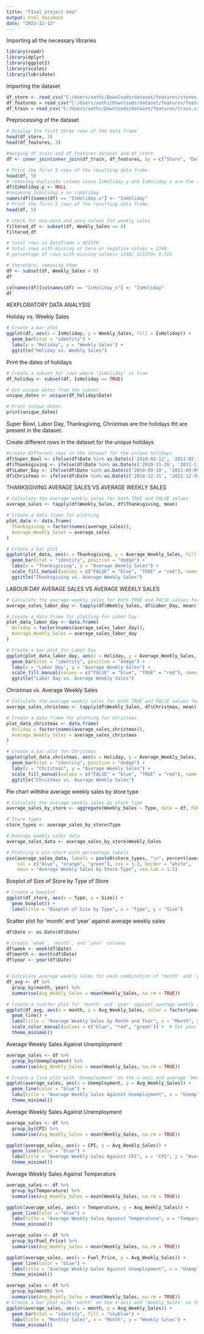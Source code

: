---
title: "FInal project eda"
output: html_document
date: "2023-12-12"
---

Importing all the necessary libraries
```{r}
library(readr)
library(dplyr)
library(ggplot2)
library(scales)
library(lubridate)

```

Importing the dataset
```{r}
df_store <- read_csv("C:/Users/aathi/Downloads/dataset/features/stores.csv")
df_features = read_csv("C:/Users/aathi/Downloads/dataset/features/features.csv") 
df_train = read_csv("C:/Users/aathi/Downloads/dataset/features/train.csv")

```

Preprocessing of the dataset
```{r}
# Display the first three rows of the data frame 
head(df_store, 3)
head(df_features, 3)

#merging df_train and df_features dataset and df_store
df <- inner_join(inner_join(df_train, df_features, by = c("Store", "Date")), df_store, by = "Store")

# Print the first 5 rows of the resulting data frame
head(df, 5)
# removing duplicate column since IsHoliday_y and IsHoliday_x are the same
df$IsHoliday.y <- NULL
#renaming Isholiday.x as isHoliday
names(df)[names(df) == "IsHoliday.x"] <- "IsHoliday"
# Print the first 5 rows of the resulting data frame
head(df, 5)

# check for non-zero and zero values for weekly sales
filtered_df <- subset(df, Weekly_Sales <= 0)
filtered_df

# total rows in dataframe = 421570
# total rows with missing or zero or negative values = 1348
# perventage of rows with missing values= 1348/ 421570= 0.31%

# therefore, removing them 
df <- subset(df, Weekly_Sales > 0)
df

colnames(df)[colnames(df) == "IsHoliday_x"] <- "IsHoliday"
df
```


#EXPLORATORY DATA ANALYSIS

Holiday vs. Weekly Sales
```{r}

# Create a bar plot
ggplot(df, aes(x = IsHoliday, y = Weekly_Sales, fill = IsHoliday)) +
  geom_bar(stat = "identity") +
  labs(x = "Holiday", y = "Weekly Sales") +
  ggtitle("Holiday vs. Weekly Sales")
```

Print the dates of holidays
```{r}

# Create a subset for rows where 'IsHoliday' is true
df_holiday <- subset(df, IsHoliday == TRUE)

# Get unique dates from the subset
unique_dates <- unique(df_holiday$Date)

# Print unique dates
print(unique_dates)
```
Super Bowl, Labor Day, Thanksgiving, Christmas are the holidays tht are 
present in the dataset.

Create different rows in the dataset for the unique holidays
```{r}

#create different rows in the dataset for the unique holidays
df$Super_Bowl <- ifelse(df$Date %in% as.Date(c('2010-02-12', '2011-02-11', '2012-02-10')), TRUE, FALSE)
df$Thanksgiving <- ifelse(df$Date %in% as.Date(c('2010-11-26', '2011-11-25')), TRUE, FALSE)
df$Labor_Day <- ifelse(df$Date %in% as.Date(c('2010-09-10', '2011-09-09', '2012-09-07')), TRUE, FALSE)
df$Christmas <- ifelse(df$Date %in% as.Date(c('2010-12-31', '2011-12-30')), TRUE, FALSE)

```

THANKSGIVING AVERAGE SALES VS AVERAGE WEEKLY SALES
```{r}

# Calculate the average weekly sales for both TRUE and FALSE values
average_sales <- tapply(df$Weekly_Sales, df$Thanksgiving, mean)

# Create a data frame for plotting
plot_data <- data.frame(
  Thanksgiving = factor(names(average_sales)),
  Average_Weekly_Sales = average_sales
)

# Create a bar plot
ggplot(plot_data, aes(x = Thanksgiving, y = Average_Weekly_Sales, fill = Thanksgiving)) +
  geom_bar(stat = "identity", position = "dodge") +
  labs(x = "Thanksgiving", y = "Average Weekly Sales") +
  scale_fill_manual(values = c("FALSE" = "blue", "TRUE" = "red"), name = "Thanksgiving") +
  ggtitle("Thanksgiving vs. Average Weekly Sales")
```


LABOUR DAY AVERAGE SALES VS AVERAGE WEEKLY SALES
```{r}

# Calculate the average weekly sales for both TRUE and FALSE values for Labor Day
average_sales_labor_day <- tapply(df$Weekly_Sales, df$Labor_Day, mean)

# Create a data frame for plotting for Labor Day
plot_data_labor_day <- data.frame(
  Holiday = factor(names(average_sales_labor_day)),
  Average_Weekly_Sales = average_sales_labor_day
)

# Create a bar plot for Labor Day
ggplot(plot_data_labor_day, aes(x = Holiday, y = Average_Weekly_Sales, fill = Holiday)) +
  geom_bar(stat = "identity", position = "dodge") +
  labs(x = "Labor Day", y = "Average Weekly Sales") +
  scale_fill_manual(values = c("FALSE" = "blue", "TRUE" = "red"), name = "Labor Day") +
  ggtitle("Labor Day vs. Average Weekly Sales")

```

Christmas vs. Average Weekly Sales
```{r}

# Calculate the average weekly sales for both TRUE and FALSE values for Christmas
average_sales_christmas <- tapply(df$Weekly_Sales, df$Christmas, mean)

# Create a data frame for plotting for Christmas
plot_data_christmas <- data.frame(
  Holiday = factor(names(average_sales_christmas)),
  Average_Weekly_Sales = average_sales_christmas
)

# Create a bar plot for Christmas
ggplot(plot_data_christmas, aes(x = Holiday, y = Average_Weekly_Sales, fill = Holiday)) +
  geom_bar(stat = "identity", position = "dodge") +
  labs(x = "Christmas", y = "Average Weekly Sales") +
  scale_fill_manual(values = c("FALSE" = "blue", "TRUE" = "red"), name = "Christmas") +
  ggtitle("Christmas vs. Average Weekly Sales")


```


Pie chart withthe average weekly sales by store type
```{r}

# Calculate the average weekly sales by store type
average_sales_by_store <- aggregate(Weekly_Sales ~ Type, data = df, FUN = mean)

# Store types
store_types <- average_sales_by_store$Type

# Average weekly sales data
average_sales_data <- average_sales_by_store$Weekly_Sales

# Plotting a pie chart with percentage labels
pie(average_sales_data, labels = paste0(store_types, "\n", percent(average_sales_data / sum(average_sales_data))),
    col = c("blue", "orange", "green"), cex = 1.2, border = "white",
    main = "Average Weekly Sales by Store Type", cex.lab = 1.5)

```

Boxplot of Size of Store by Type of Store
```{r}

# Create a boxplot
ggplot(df_store, aes(x = Type, y = Size)) +
  geom_boxplot() +
  labs(title = "Boxplot of Size by Type", x = "Type", y = "Size")
```

Scatter plot for 'month' and 'year' against average weekly sales
```{r}

df$Date <- as.Date(df$Date)

# Create 'week', 'month', and 'year' columns
df$week <- week(df$Date)
df$month <- month(df$Date)
df$year <- year(df$Date)


# Calculate average weekly sales for each combination of 'month' and 'year'
df_avg <- df %>%
  group_by(month, year) %>%
  summarise(Avg_Weekly_Sales = mean(Weekly_Sales, na.rm = TRUE))

# Create a scatter plot for 'month' and 'year' against average weekly sales
ggplot(df_avg, aes(x = month, y = Avg_Weekly_Sales, color = factor(year))) +
  geom_line() +
  labs(title = "Average Weekly Sales by Month and Year", x = "Month", y = "Average Weekly Sales") +
  scale_color_manual(values = c("blue", "red", "green")) +  # Set your desired color for each year
  theme_minimal()
```

Average Weekly Sales Against Unemployment
```{r}

average_sales <- df %>%
  group_by(Unemployment) %>%
  summarise(Avg_Weekly_Sales = mean(Weekly_Sales, na.rm = TRUE))

# Create a line plot with 'Unemployment' on the x-axis and average 'Weekly_Sales' on the y-axis
ggplot(average_sales, aes(x = Unemployment, y = Avg_Weekly_Sales)) +
  geom_line(color = "blue") +
  labs(title = "Average Weekly Sales Against Unemployment", x = "Unemployment", y = "Average Weekly Sales") +
  theme_minimal()

```


Average Weekly Sales Against Unemployment
```{r}

average_sales <- df %>%
  group_by(CPI) %>%
  summarise(Avg_Weekly_Sales = mean(Weekly_Sales, na.rm = TRUE))

ggplot(average_sales, aes(x = CPI, y = Avg_Weekly_Sales)) +
  geom_line(color = "blue") +
  labs(title = "Average Weekly Sales Against CPI", x = "CPI", y = "Average Weekly Sales") +
  theme_minimal()
```


Average Weekly Sales Against Temperature
```{r}

average_sales <- df %>%
  group_by(Temperature) %>%
  summarise(Avg_Weekly_Sales = mean(Weekly_Sales, na.rm = TRUE))

ggplot(average_sales, aes(x = Temperature, y = Avg_Weekly_Sales)) +
  geom_line(color = "blue") +
  labs(title = "Average Weekly Sales Against Temperature", x = "Temperature", y = "Average Weekly Sales") +
  theme_minimal()

```

```{r}
average_sales <- df %>%
  group_by(Fuel_Price) %>%
  summarise(Avg_Weekly_Sales = mean(Weekly_Sales, na.rm = TRUE))

ggplot(average_sales, aes(x = Fuel_Price, y = Avg_Weekly_Sales)) +
  geom_line(color = "blue") +
  labs(title = "Average Weekly Sales Against Unemployment", x = "Unemployment", y = "Average Weekly Sales") +
  theme_minimal()

```

```{r}
average_sales <- df %>%
  group_by(month) %>%
  summarise(Avg_Weekly_Sales = mean(Weekly_Sales, na.rm = TRUE))
# Create a bar plot with 'month' on the x-axis and 'Weekly_Sales' on the y-axis
ggplot(average_sales, aes(x = month, y = Avg_Weekly_Sales)) +
  geom_bar(stat = "identity", fill = "skyblue") +
  labs(title = "Monthly Sales", x = "Month", y = "Weekly Sales") +
  theme_minimal()


```

